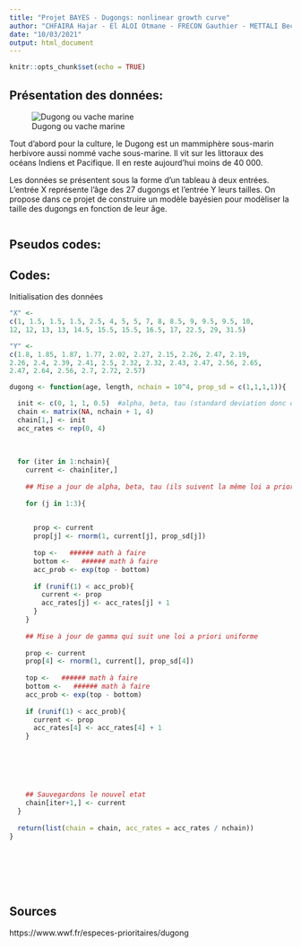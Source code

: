 ```yaml
---
title: "Projet BAYES - Dugongs: nonlinear growth curve"
author: "CHFAIRA Hajar - El ALOI Otmane - FRECON Gauthier - METTALI Bechir "
date: "10/03/2021"
output: html_document
---
```


```r
knitr::opts_chunk$set(echo = TRUE)
```




## Présentation des données:

![Dugong ou vache marine](dugong.jpg)

Tout d'abord pour la culture, le Dugong est un mammiphère sous-marin herbivore aussi nommé vache sous-marine. Il vit sur les littoraux des océans Indiens et Pacifique. Il en reste aujourd'hui moins de 40 000. \

Les données se présentent sous la forme d'un tableau à deux entrées. L'entrée X représente l'âge des 27 dugongs et l'entrée Y leurs tailles.
On propose dans ce projet de construire un modèle bayésien pour modèliser la taille des dugongs en fonction de leur âge.



```r

```

## Pseudos codes:



## Codes:
Initialisation des données

```r

"X" <-
c(1, 1.5, 1.5, 1.5, 2.5, 4, 5, 5, 7, 8, 8.5, 9, 9.5, 9.5, 10, 
12, 12, 13, 13, 14.5, 15.5, 15.5, 16.5, 17, 22.5, 29, 31.5)

"Y" <-
c(1.8, 1.85, 1.87, 1.77, 2.02, 2.27, 2.15, 2.26, 2.47, 2.19, 
2.26, 2.4, 2.39, 2.41, 2.5, 2.32, 2.32, 2.43, 2.47, 2.56, 2.65, 
2.47, 2.64, 2.56, 2.7, 2.72, 2.57)


```

```r


dugong <- function(age, length, nchain = 10^4, prop_sd = c(1,1,1,1)){

  init <- c(0, 1, 1, 0.5)  #alpha, beta, tau (standard deviation donc on commence à 1) et gamma (entre 0 et 1 donc on prend 0.5)   
  chain <- matrix(NA, nchain + 1, 4)
  chain[1,] <- init
  acc_rates <- rep(0, 4)
  
  
  
  for (iter in 1:nchain){
    current <- chain[iter,]
    
    ## Mise a jour de alpha, beta, tau (ils suivent la même loi a priori )
    
    for (j in 1:3){

      
      prop <- current
      prop[j] <- rnorm(1, current[j], prop_sd[j])
      
      top <-   ###### math à faire
      bottom <-   ###### math à faire
      acc_prob <- exp(top - bottom)
    
      if (runif(1) < acc_prob){
        current <- prop
        acc_rates[j] <- acc_rates[j] + 1
      }
    }
    
    ## Mise à jour de gamma qui suit une loi a priori uniforme 
    
    prop <- current
    prop[4] <- rnorm(1, current[], prop_sd[4])
    
    top <-   ###### math à faire
    bottom <-   ###### math à faire
    acc_prob <- exp(top - bottom)
  
    if (runif(1) < acc_prob){
      current <- prop
      acc_rates[4] <- acc_rates[4] + 1
    }
    
    
    
    
    
    
    ## Sauvegardons le nouvel etat
    chain[iter+1,] <- current
  }
  
  return(list(chain = chain, acc_rates = acc_rates / nchain))
}








```



## Sources

https://www.wwf.fr/especes-prioritaires/dugong

